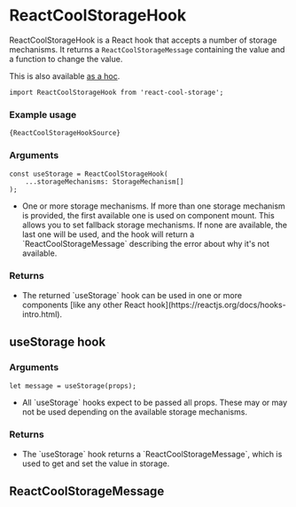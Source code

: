 
# ReactCoolStorageHook

ReactCoolStorageHook is a React hook that accepts a number of storage mechanisms. It returns a `ReactCoolStorageMessage` containing the value and a function to change the value.

This is also available [as a hoc](/api/ReactCoolStorageHoc).

```flow
import ReactCoolStorageHook from 'react-cool-storage';
```

### Example usage

<Code language="jsx">{ReactCoolStorageHookSource}</Code>

<Break />

### Arguments

```flow
const useStorage = ReactCoolStorageHook(
    ...storageMechanisms: StorageMechanism[]
);
```

* <Param name="...storageMechanisms" type="StorageMechanism[]" />
  One or more storage mechanisms. If more than one storage mechanism is provided, the first available one is used on component mount. This allows you to set fallback storage mechanisms. If none are available, the last one will be used, and the hook will return a `ReactCoolStorageMessage` describing the error about why it's not available.

### Returns

* <Param name="useStorage" type="Function / React hook" />
  The returned `useStorage` hook can be used in one or more components [like any other React hook](https://reactjs.org/docs/hooks-intro.html).

<Divider />

## useStorage hook

### Arguments

```flow
let message = useStorage(props);
```

* <Param name="props" type="Object / React props" />
  All `useStorage` hooks expect to be passed all props. These may or may not be used depending on the available storage mechanisms.

### Returns

* <Param name="ReactCoolStorageMessage" type="ReactCoolStorageMessage" />
  The `useStorage` hook returns a `ReactCoolStorageMessage`, which is used to get and set the value in storage.

<Divider />

## ReactCoolStorageMessage

<ReactCoolStorageMessageDescription />
